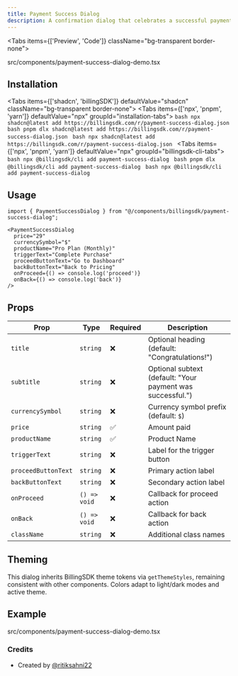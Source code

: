 ```yaml
---
title: Payment Success Dialog
description: A confirmation dialog that celebrates a successful payment with the paid amount and product name, plus actions to proceed or go back.
---
```


<Tabs items={['Preview', 'Code']} className="bg-transparent border-none">
  <Tab value="Preview" className="border-none bg-transparent p-0 mt-3">
    <PreviewComponents registryName="payment-success-dialog">
      <PaymentSuccessDialogDemo />
    </PreviewComponents>
  </Tab>

  <Tab value="Code" className="mt-3">
  <include cwd lang="tsx" meta='title="src/components/payment-success-dialog-demo.tsx"'>src/components/payment-success-dialog-demo.tsx</include>

  </Tab>
</Tabs>

## Installation

<Tabs items={['shadcn', 'billingSDK']} defaultValue="shadcn" className="bg-transparent border-none">
  <Tab value="shadcn" className="border-none bg-transparent p-0 mt-3">
    <Tabs items={['npx', 'pnpm', 'yarn']} defaultValue="npx" groupId="installation-tabs">
      <Tab value="npx">
        ```bash
        npx shadcn@latest add https://billingsdk.com/r/payment-success-dialog.json
        ```
      </Tab>
      <Tab value="pnpm">
        ```bash
        pnpm dlx shadcn@latest add https://billingsdk.com/r/payment-success-dialog.json
        ```
      </Tab>
      <Tab value="yarn">
        ```bash
        npx shadcn@latest add https://billingsdk.com/r/payment-success-dialog.json
        ```
      </Tab>
    </Tabs>
  </Tab>
  <Tab value="billingSDK" className="border-none bg-transparent p-0 mt-3">
    <Tabs items={['npx', 'pnpm', 'yarn']} defaultValue="npx" groupId="billingsdk-cli-tabs">
      <Tab value="npx">
        ```bash
        npx @billingsdk/cli add payment-success-dialog
        ```
      </Tab>
      <Tab value="pnpm">
        ```bash
        pnpm dlx @billingsdk/cli add payment-success-dialog
        ```
      </Tab>
      <Tab value="yarn">
        ```bash
        npx @billingsdk/cli add payment-success-dialog
        ```
      </Tab>
    </Tabs>
  </Tab>
</Tabs>

## Usage

```tsx
import { PaymentSuccessDialog } from "@/components/billingsdk/payment-success-dialog";
```

```tsx
<PaymentSuccessDialog
  price="29"
  currencySymbol="$"
  productName="Pro Plan (Monthly)"
  triggerText="Complete Purchase"
  proceedButtonText="Go to Dashboard"
  backButtonText="Back to Pricing"
  onProceed={() => console.log('proceed')}
  onBack={() => console.log('back')}
/>
```

## Props

| Prop | Type | Required | Description |
|------|------|----------|-------------|
| `title` | `string` | ❌ | Optional heading (default: "Congratulations!") |
| `subtitle` | `string` | ❌ | Optional subtext (default: "Your payment was successful.") |
| `currencySymbol` | `string` | ❌ | Currency symbol prefix (default: `$`) |
| `price` | `string` | ✅ | Amount paid |
| `productName` | `string` | ✅ | Product Name |
| `triggerText` | `string` | ❌ | Label for the trigger button |
| `proceedButtonText` | `string` | ❌ | Primary action label |
| `backButtonText` | `string` | ❌ | Secondary action label |
| `onProceed` | `() => void` | ❌ | Callback for proceed action |
| `onBack` | `() => void` | ❌ | Callback for back action |
| `className` | `string` | ❌ | Additional class names |

## Theming

This dialog inherits BillingSDK theme tokens via `getThemeStyles`, remaining consistent with other components. Colors adapt to light/dark modes and active theme.

## Example
<include cwd lang="tsx" meta='title="src/components/payment-success-dialog-demo.tsx"'>src/components/payment-success-dialog-demo.tsx</include>

### Credits
- Created by [@ritiksahni22](https://github.com/ritiksahni)
